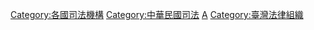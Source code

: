 {{Catnav|頁面分類|各種主題的頁面分類|按國家分類|各國司法機構}}
{{Catnav|頁面分類|地理|国家|亚洲国家|中華民國|中华民国法律}}
{{Commons category|Courthouses in Taiwan}}

[[Category:各國司法機構|Category:各國司法機構]]
[[Category:中華民國司法|Category:中華民國司法]]
[[Category:中華民國政府機構|A]]
[[Category:臺灣法律組織|Category:臺灣法律組織]]